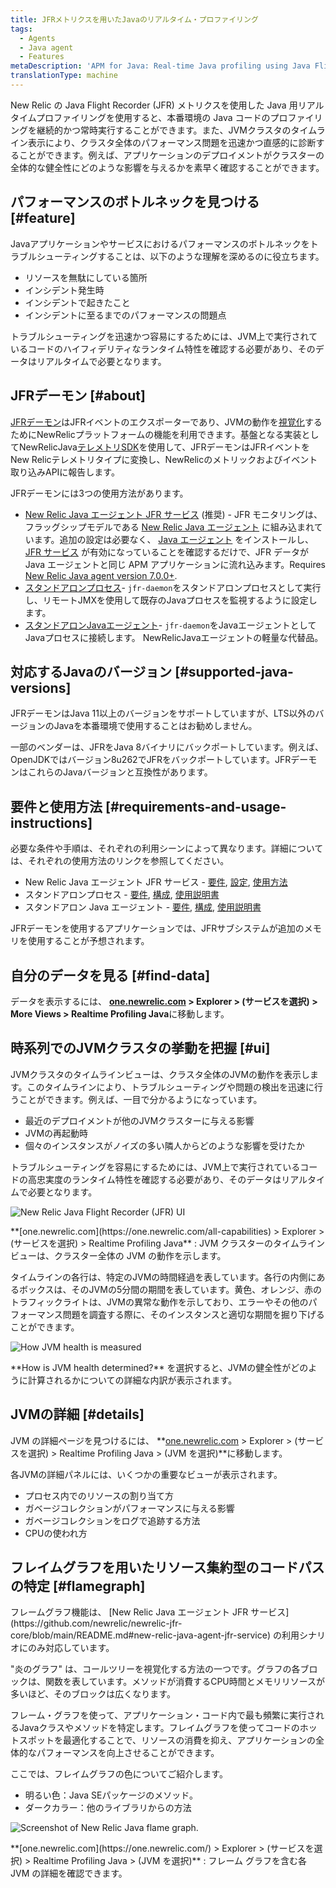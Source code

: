 ```yaml
---
title: JFRメトリクスを用いたJavaのリアルタイム・プロファイリング
tags:
  - Agents
  - Java agent
  - Features
metaDescription: 'APM for Java: Real-time Java profiling using Java Flight Recorder (JFR) metrics.'
translationType: machine
---
```





New Relic の Java Flight Recorder (JFR) メトリクスを使用した Java 用リアルタイムプロファイリングを使用すると、本番環境の Java コードのプロファイリングを継続的かつ常時実行することができます。また、JVMクラスタのタイムライン表示により、クラスタ全体のパフォーマンス問題を迅速かつ直感的に診断することができます。例えば、アプリケーションのデプロイメントがクラスターの全体的な健全性にどのような影響を与えるかを素早く確認することができます。

## パフォーマンスのボトルネックを見つける [#feature]

Javaアプリケーションやサービスにおけるパフォーマンスのボトルネックをトラブルシューティングすることは、以下のような理解を深めるのに役立ちます。

* リソースを無駄にしている箇所
* インシデント発生時
* インシデントで起きたこと
* インシデントに至るまでのパフォーマンスの問題点

トラブルシューティングを迅速かつ容易にするためには、JVM上で実行されているコードのハイフィデリティなランタイム特性を確認する必要があり、そのデータはリアルタイムで必要となります。

## JFRデーモン [#about]

[JFRデーモン](https://github.com/newrelic/newrelic-jfr-core)はJFRイベントのエクスポーターであり、JVMの動作を[視覚化](#find-data)するためにNewRelicプラットフォームの機能を利用できます。基盤となる実装としてNewRelicJava[テレメトリSDK](https://github.com/newrelic/newrelic-telemetry-sdk-java)を使用して、JFRデーモンはJFRイベントをNew Relicテレメトリタイプに変換し、NewRelicのメトリックおよびイベント取り込みAPIに報告します。

JFRデーモンには3つの使用方法があります。

* [New Relic Java エージェント JFR サービス](https://github.com/newrelic/newrelic-jfr-core/blob/main/README.md#new-relic-java-agent-jfr-service) (推奨) - JFR モニタリングは、フラッグシップモデルである [New Relic Java エージェント](/docs/agents/java-agent/) に組み込まれています。追加の設定は必要なく、 [Java エージェント](/docs/agents/java-agent/installation/install-java-agent/) をインストールし、 [JFR サービス](/docs/agents/java-agent/configuration/java-agent-configuration-config-file/#jfr-real-time-profiling) が有効になっていることを確認するだけで、JFR データが Java エージェントと同じ APM アプリケーションに流れ込みます。Requires [New Relic Java agent version 7.0.0+](/docs/release-notes/agent-release-notes/java-release-notes/java-agent-700/).
* [スタンドアロンプロセス](https://github.com/newrelic/newrelic-jfr-core/blob/main/README.md#standalone-process)- `jfr-daemon`をスタンドアロンプロセスとして実行し、リモートJMXを使用して既存のJavaプロセスを監視するように設定します。
* [スタンドアロンJavaエージェント](https://github.com/newrelic/newrelic-jfr-core/blob/main/README.md#standalone-java-agent)- `jfr-daemon`をJavaエージェントとしてJavaプロセスに接続します。 NewRelicJavaエージェントの軽量な代替品。

## 対応するJavaのバージョン [#supported-java-versions]

JFRデーモンはJava 11以上のバージョンをサポートしていますが、LTS以外のバージョンのJavaを本番環境で使用することはお勧めしません。

一部のベンダーは、JFRをJava 8バイナリにバックポートしています。例えば、OpenJDKではバージョン8u262でJFRをバックポートしています。JFRデーモンはこれらのJavaバージョンと互換性があります。

## 要件と使用方法 [#requirements-and-usage-instructions]

必要な条件や手順は、それぞれの利用シーンによって異なります。詳細については、それぞれの使用方法のリンクを参照してください。

* New Relic Java エージェント JFR サービス - [要件](https://github.com/newrelic/newrelic-jfr-core/blob/main/README.md#requirements-for-new-relic-java-agent-jfr-service), [設定](https://github.com/newrelic/newrelic-jfr-core/blob/main/README.md#configuration-for-new-relic-java-agent-jfr-service), [使用方法](https://github.com/newrelic/newrelic-jfr-core/blob/main/README.md#usage-for-new-relic-java-agent-jfr-service)
* スタンドアロンプロセス - [要件](https://github.com/newrelic/newrelic-jfr-core/blob/main/README.md#requirements-for-standalone-process), [構成](https://github.com/newrelic/newrelic-jfr-core/blob/main/README.md#configuration-for-standalone-usage), [使用説明書](https://github.com/newrelic/newrelic-jfr-core/blob/main/README.md#usage-for-standalone-process)
* スタンドアロン Java エージェント - [要件](https://github.com/newrelic/newrelic-jfr-core/blob/main/README.md#requirements-for-standalone-java-agent), [構成](https://github.com/newrelic/newrelic-jfr-core/blob/main/README.md#configuration-for-standalone-usage), [使用説明書](https://github.com/newrelic/newrelic-jfr-core/blob/main/README.md#usage-for-standalone-java-agent)

<Callout variant="important">
  JFRデーモンを使用するアプリケーションでは、JFRサブシステムが追加のメモリを使用することが予想されます。
</Callout>

## 自分のデータを見る [#find-data]

データを表示するには、 **[one.newrelic.com](https://one.newrelic.com/all-capabilities) > Explorer > (サービスを選択) > More Views > Realtime Profiling Java**に移動します。

## 時系列でのJVMクラスタの挙動を把握 [#ui]

JVMクラスタのタイムラインビューは、クラスタ全体のJVMの動作を表示します。このタイムラインにより、トラブルシューティングや問題の検出を迅速に行うことができます。例えば、一目で分かるようになっています。

* 最近のデプロイメントが他のJVMクラスターに与える影響
* JVMの再起動時
* 個々のインスタンスがノイズの多い隣人からどのような影響を受けたか

トラブルシューティングを容易にするためには、JVM上で実行されているコードの高忠実度のランタイム特性を確認する必要があり、そのデータはリアルタイムで必要となります。

<img
  title="new-relic-one-java-flight-record-ui"
  alt="New Relic Java Flight Recorder (JFR) UI"
  src={apmJavaFlightRecordUI}
/>

<figcaption>
  **[one.newrelic.com](https://one.newrelic.com/all-capabilities) > Explorer > (サービスを選択) > Realtime Profiling Java** : JVM クラスターのタイムライン ビューは、クラスター全体の JVM の動作を示します。
</figcaption>

タイムラインの各行は、特定のJVMの時間経過を表しています。各行の内側にあるボックスは、そのJVMの5分間の期間を表しています。黄色、オレンジ、赤のトラフィックライトは、JVMの異常な動作を示しており、エラーやその他のパフォーマンス問題を調査する際に、そのインスタンスと適切な期間を掘り下げることができます。

<img
  title="JVM-health-info"
  alt="How JVM health is measured"
  src={apmJavaJVMHealthUI}
/>

<figcaption>
  **How is JVM health determined?** を選択すると、JVMの健全性がどのように計算されるかについての詳細な内訳が表示されます。
</figcaption>

## JVMの詳細 [#details]

JVM の詳細ページを見つけるには、 **[one.newrelic.com](https://one.newrelic.com/all-capabilities) > Explorer > (サービスを選択) > Realtime Profiling Java > (JVM を選択)**に移動します。

各JVMの詳細パネルには、いくつかの重要なビューが表示されます。

* プロセス内でのリソースの割り当て方
* ガベージコレクションがパフォーマンスに与える影響
* ガベージコレクションをログで追跡する方法
* CPUの使われ方

## フレイムグラフを用いたリソース集約型のコードパスの特定 [#flamegraph]

<Callout variant="important">
  フレームグラフ機能は、 [New Relic Java エージェント JFR サービス](https://github.com/newrelic/newrelic-jfr-core/blob/main/README.md#new-relic-java-agent-jfr-service) の利用シナリオにのみ対応しています。
</Callout>

"炎のグラフ" は、コールツリーを視覚化する方法の一つです。グラフの各ブロックは、関数を表しています。メソッドが消費するCPU時間とメモリリソースが多いほど、そのブロックは広くなります。

フレーム・グラフを使って、アプリケーション・コード内で最も頻繁に実行されるJavaクラスやメソッドを特定します。フレイムグラフを使ってコードのホットスポットを最適化することで、リソースの消費を抑え、アプリケーションの全体的なパフォーマンスを向上させることができます。

ここでは、フレイムグラフの色についてご紹介します。

* 明るい色：Java SEパッケージのメソッド。
* ダークカラー：他のライブラリからの方法

<img
  title="Screenshot of New Relic Java flame graph"
  alt="Screenshot of New Relic Java flame graph."
  src={apmJavaJfrFlamegraphs}
/>

<figcaption>
  **[one.newrelic.com](https://one.newrelic.com/) > Explorer > (サービスを選択) > Realtime Profiling Java > (JVM を選択)** : フレーム グラフを含む各 JVM の詳細を確認できます。
</figcaption>